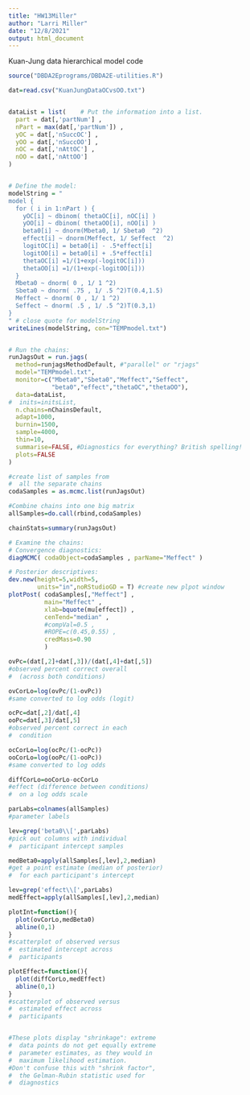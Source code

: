 ```yaml
---
title: "HW13Miller"
author: "Larri Miller"
date: "12/8/2021"
output: html_document
---
```


Kuan-Jung data hierarchical model code
```r
source("DBDA2Eprograms/DBDA2E-utilities.R")

dat=read.csv("KuanJungDataOCvsOO.txt")


dataList = list(    # Put the information into a list.
  part = dat[,'partNum'] ,
  nPart = max(dat[,'partNum']) ,
  yOC = dat[,'nSuccOC'] ,
  yOO = dat[,'nSuccOO'] ,
  nOC = dat[,'nAttOC'] ,
  nOO = dat[,'nAttOO'] 
)


# Define the model:
modelString = "
model {
  for ( i in 1:nPart ) {
    yOC[i] ~ dbinom( thetaOC[i], nOC[i] )
    yOO[i] ~ dbinom( thetaOO[i], nOO[i] )
    beta0[i] ~ dnorm(Mbeta0, 1/ Sbeta0  ^2)
    effect[i] ~ dnorm(Meffect, 1/ Seffect  ^2)
    logitOC[i] = beta0[i] - .5*effect[i]
    logitOO[i] = beta0[i] + .5*effect[i]
    thetaOC[i] =1/(1+exp(-logitOC[i]))
    thetaOO[i] =1/(1+exp(-logitOO[i]))
  }
  Mbeta0 ~ dnorm( 0 , 1/ 1 ^2)
  Sbeta0 ~ dnorm( .75 , 1/ .5 ^2)T(0.4,1.5)
  Meffect ~ dnorm( 0 , 1/ 1 ^2)
  Seffect ~ dnorm( .5 , 1/ .5 ^2)T(0.3,1)
}
" # close quote for modelString
writeLines(modelString, con="TEMPmodel.txt")


# Run the chains:
runJagsOut = run.jags(
  method=runjagsMethodDefault, #"parallel" or "rjags" 
  model="TEMPmodel.txt",
  monitor=c("Mbeta0","Sbeta0","Meffect","Seffect",
            "beta0","effect","thetaOC","thetaOO"),
  data=dataList,
#  inits=initsList,
  n.chains=nChainsDefault,
  adapt=1000,
  burnin=1500,
  sample=4000,
  thin=10,
  summarise=FALSE, #Diagnostics for everything? British spelling!
  plots=FALSE
)

#create list of samples from
#  all the separate chains
codaSamples = as.mcmc.list(runJagsOut)

#Combine chains into one big matrix 
allSamples=do.call(rbind,codaSamples)

chainStats=summary(runJagsOut)

# Examine the chains:
# Convergence diagnostics:
diagMCMC( codaObject=codaSamples , parName="Meffect" )

# Posterior descriptives:
dev.new(height=5,width=5,
        units="in",noRStudioGD = T) #create new plpot window
plotPost( codaSamples[,"Meffect"] , 
          main="Meffect" , 
          xlab=bquote(mu[effect]) , 
          cenTend="median" , 
          #compVal=0.5 , 
          #ROPE=c(0.45,0.55) , 
          credMass=0.90 
          )

ovPc=(dat[,2]+dat[,3])/(dat[,4]+dat[,5])
#observed percent correct overall
#  (across both conditions)

ovCorLo=log(ovPc/(1-ovPc))
#same converted to log odds (logit)

ocPc=dat[,2]/dat[,4]
ooPc=dat[,3]/dat[,5]
#observed percent correct in each
#  condition

ocCorLo=log(ocPc/(1-ocPc))
ooCorLo=log(ooPc/(1-ooPc))
#same converted to log odds

diffCorLo=ooCorLo-ocCorLo
#effect (difference between conditions)
#  on a log odds scale

parLabs=colnames(allSamples)
#parameter labels

lev=grep('beta0\\[',parLabs)
#pick out columns with individual
#  participant intercept samples

medBeta0=apply(allSamples[,lev],2,median)
#get a point estimate (median of posterior)
#  for each participant's intercept

lev=grep('effect\\[',parLabs)
medEffect=apply(allSamples[,lev],2,median)

plotInt=function(){
  plot(ovCorLo,medBeta0)
  abline(0,1)
}
#scatterplot of observed versus
#  estimated intercept across
#  participants

plotEffect=function(){
  plot(diffCorLo,medEffect)
  abline(0,1)
}
#scatterplot of observed versus
#  estimated effect across
#  participants


#These plots display "shrinkage": extreme
#  data points do not get equally extreme
#  parameter estimates, as they would in
#  maximum likelihood estimation.
#Don't confuse this with "shrink factor",
#  the Gelman-Rubin statistic used for
#  diagnostics


```

